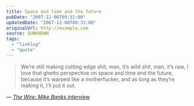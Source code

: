 ```yaml
---
title: Space and time and the future
pubDate: "2007-12-06T09:31:00"
updatedDate: "2007-12-06T09:31:00"
originalUrl: http://example.com
source: $UNKNOWN
tags:
  - "linklog"
  - "quote"
---
```


> We&rsquo;re still making cutting edge shit, man, it&rsquo;s wild shit, man, it&rsquo;s raw, I love that ghetto perspective on space and time and the future, because it&rsquo;s warped like a motherfucker, and as long as they&rsquo;re making it, I&rsquo;ll put it out.

— <cite>[The Wire: Mike Banks interview](http://www.thewire.co.uk/articles/271/)</cite>

